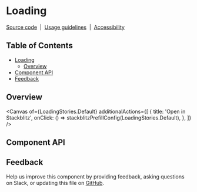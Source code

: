 
<Meta isTemplate />

# Loading

[Source code](https://github.com/carbon-design-system/carbon/tree/main/packages/react/src/components/Loading)
&nbsp;|&nbsp;
[Usage guidelines](https://www.carbondesignsystem.com/components/loading/usage)
&nbsp;|&nbsp;
[Accessibility](https://www.carbondesignsystem.com/components/loading/accessibility)

## Table of Contents

- [Loading](#loading)
  - [Overview](#overview)
- [Component API](#component-api)
- [Feedback](#feedback)

## Overview

<Canvas
  of={LoadingStories.Default}
  additionalActions={[
    {
      title: 'Open in Stackblitz',
      onClick: () => stackblitzPrefillConfig(LoadingStories.Default),
    },
  ]}
/>

## Component API

<ArgTypes />

## Feedback

Help us improve this component by providing feedback, asking questions on Slack,
or updating this file on
[GitHub](https://github.com/carbon-design-system/carbon/edit/main/packages/react/src/components/Loading/Loading.mdx).
